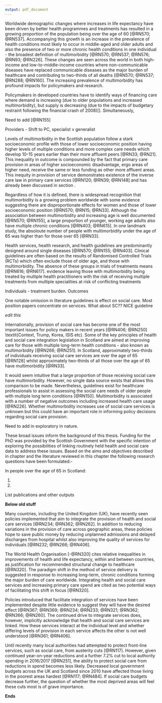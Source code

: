 ```yaml
---
output: pdf_document
---
```


\chapter{Introduction}\label{ch:intro}
\thispagestyle{empty}

\section{Context}\label{sec:intro-context}

Worldwide demographic changes where increases in life expectancy have been driven by better health programmes and treatments has resulted in a growing proportion of the population being over the age of 60 [@RN570; @RN537]. Accompanying this growth is an increase in the prevalence of health conditions most likely to occur in middle-aged and older adults and also the presence of two or more chronic health conditions in one individual - the broadest definition of multimorbidity [@RN570; @RN537; @RN576; @RN93; @RN226]. These changes are seen across the world in both high-income and low-to-middle-income countries where non-communicable diseases have replaced communicable diseases as the major burden of healthcare and contributing to two-thirds of all deaths [@RN570; @RN537; @RN288; @RN160]. The increasing prevalence of multimorbidity has profound impacts for policymakers and research. 

Policymakers in developed countries have to identify ways of financing care where demand is increasing (due to older populations and increased multimorbidity), but supply is decreasing (due to the impacts of budgetary restraint following the financial crash of 2008)[]. Simultaneously,

Need to add [@RN155]


Providers - Shift to PC, specialist v generalist

Levels of multimorbidity in the Scottish population follow a stark socioeconomic profile with those of lower socioeconomic position having higher levels of multiple conditions and more complex care needs which develop 10-15 years earlier than their more affluent peers [@RN33; @RN21]. This inequality in outcome is compounded by the fact that primary care provision in areas of higher socioeconomic disadvantage, ergo areas of higher need, receive the same or less funding as other more affluent areas. This inequity in provision of service demonstrates existence of the inverse care law in primary care services [@RN120; @RN39; @RN148] and has already been discussed in section \ref{subsubsec:theory-resources}.

Regardless of how it is defined, there is widespread recognition that multimorbidity is a growing problem worldwide with some evidence suggesting there are disproportionate effects for women and those of lower socioeconomic position [@RN570; @RN15; @RN33]. Although the association between multimorbidity and increasing age is well documented [@RN570; @RN155], a large proportion of younger, working age adults also have multiple chronic conditions [@RN403; @RN615]. In one landmark study, the absoloute number of people with multimorbidity under the age of 65 was higher than for those over 65 [@RN33]. 

Health services, health research, and health guidelines are predominantly designed around single diseases [@RN570; @RN155; @RN403]. Clinical guidelines are often based on the results of Randomised Controlled Trials (RCTs) which often exclude those of older age, and those with multimorbidity. The absence of these groups in trials of treatments means  [@RN616; @RN617].  evidence leaving those with multimorbidity being treated by multiple health practitioners with the risk of  receiving multiple treatments from multiple specialities at risk of conflicting treatments

Individuals - treatment burden. Outcomes

One notable omission in literature \emph{and} guidelines is effect on social care. Most position papers concentrate on \emph{health} services. What about SC?? NICE guideline

*edit this*

Internationally, provision of social care has become one of the most important issues for policy makers in recent years [@RN406; @RN250] \textit{Context, Trump, Korea, ISIS etc). Some of the key principles of health and social care integration legislation in Scotland are aimed at improving care for those with multiple long-term health conditions - also known as multimorbidity [@RN266; @RN251]. In Scotland, approximately two-thirds of individuals receiving social care services are over the age of 65 [@RN128] whilst approximately two-thirds of all those over the age of 65 have multimorbidity [@RN33]. 

It would seem intuitive that a large proportion of those receiving social care have multimorbidity. However, no single data source exists that allows this comparison to be made. Nevertheless, guidelines exist for healthcare professionals to assist in assessing the social care needs of older people with multiple long term conditions [@RN150]. Multimorbidity is associated with a number of negative outcomes including increased health care usage [@RN226]. Whether multimorbidity increases use of social care services is unknown but this could have an important role in informing policy decisions regarding social care provision.

\begin{itemize}[noitemsep]
  \item MM
  \begin{itemize}[noitemsep]
    \item 1 OECD and high level dosuments
    \item 2
    \item 3 Health inequality
    \item ..but no idea of effect on Social Care
  \end{itemize}
  \item SC
  \begin{itemize}[noitemsep]
    \item SC delivered differently around the world
    \item Funding issues
    \item Revist Burchardt et al
  \end{itemize}
  \item MM + SC
    \begin{itemize}[noitemsep]
    \item Important as increasing imp/explicit understanding of interaction
    \item Policies reflect this, WHO etc.
    \item Legislated in Scotland
    \item Effect of SC on hospital admission
    \item Evidence is sparce/poor
  \end{itemize}
  \item Data Linkage
    \begin{itemize}[noitemsep]
    \item Offers potential to empirically investigate cross-sectoral questions
    \item Measurement of social (or LTC) is important for a number of reseons - OECD(2013) page 18, Care co-ordination (integration) is not measured well pp 76, administrative databases potential to help these problems plus ideas for outcome measures pp 76 \& 79, pp81 obstacles to data collection (overcome by data linkage in Soctland)
    \item SG funding for PhD explicitly to do this 2020 vision + policy
  \end{itemize}
\end{itemize}


\section{Aims}\label{sec:intro-aims}

Need to add in exploratory in nature. 

\begin{itemize}[noitemsep]
\item Identify best resource of sc data and assess suitability for research
\item Create a linked dataset that can be used to answer questions relevant to the provision of health and social care services 
\item Describe the relationship between MM and SC
\item Describe the relationship between SC use and unplanned hospital admission
\end{itemize}

\section{Objectives}\label{sec:intro-objs}

\begin{itemize}[noitemsep]
\item Identify SC data sources by liaison with relevant stakeholders
\item Identify best HC data sources suitable to achieve aims
\item Assess to what extent measures of multimorbidity and health \& social care service use can be operationalised using existing health and social care administrative data.
\item Obtain governance approval for data linkage
\item Clean and analyse linked data in accordance with aims and RQs
\item Make recommendations to policy makers on administrative data collections.
\end{itemize}

\section{Research questions}\label{sec:intro-rq}

These broad issues inform the background of this thesis. Funding for the PhD was provided by the Scottish Government with the specific intention of exploring the possibilities of linking routinely held health and social care data to address these issues. Based on the aims and objectives described in chapter \ref{ch:intro} and the literature reviewed in this chapter the following research questions have been formulated:- 

In people over the age of 65 in Scotland:

1. 
\begin{enumerate}[noitemsep]
\item What are the socioeconomic, demographic, and geographic patterns in the use of social care? 
\item Is there an association between multimorbidity status and social care use? Does this vary by the patterns described in 1(a)?  
\end{enumerate}
2. 
\begin{enumerate}[noitemsep]
\item Is there an association in the use of social care services, multimorbidity status and unplanned admission to hospital?
\end{enumerate}
 

\section{Scientific contribution}\label{sec:intro-contrib}

\begin{itemize}[noitemsep]
\item First description of the relationship between SC and MM (in UK)
\item First \emph{national} level study looking at SC and unplanned hosp admission
\end{itemize}

\subsection{Academic outputs}

List publications and other outputs



\section{Thesis structure}\label{sec:lit-review-structure}


**Below old stuff**

Many countries, including the United Kingdom (UK), have recently seen policies implemented that aim to integrate the provision of health and social care services [@RN234; @RN362; @RN262]. In addition to reducing variations in the provision of care across geographic areas, these policies hope to save public money by reducing unplanned admissions and delayed discharges from hospital whilst also improving the quality of services for individuals [@RN232; @RN266; @RN406].

The World Health Organisation [-@RN320] cites relative inequalities in improvements of health and life expectancy, within and between countries, as justification for recommended structural change to healthcare [@RN320]. The paradigm shift in the method of service delivery is suggested in response to increasing long-term, chronic conditions forming the major burden of care worldwide. Integrating health and social care services and increasing primary care spend are cited as two potential ways of facilitating this shift in focus [@RN320].

Policies introduced that facilitate integration of services have been implemented despite little evidence to suggest they will have the desired effect [@RN367; @RN369; @RN234; @RN233; @RN321; @RN362; @RN366; @RN260]. The continued drive to integrate services does, however, implicitly acknowledge that health and social care services are linked. How these services interact at the individual level and whether differing levels of provision in each service affects the other is not well understood [@RN361; @RN406].

Until recently many local authorities had attempted to protect front-line services, such as social care, from austerity cuts [@RN117]. However, given continued year-on-year reductions and a further 7.2% cut to local authority spending in 2016/2017 [@RN251], the ability to protect social care from reductions in spend becomes less likely. Decreased local government budgets across the UK and Scotland since 2010 have affected those living in the poorest areas hardest [@RN117; @RN484]. If social care budgets decrease further, the question of whether the most deprived areas will feel these cuts most is of grave importance.

**Ends**


